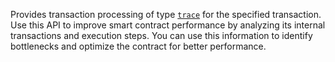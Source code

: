 Provides transaction processing of type [`trace`](./#trace) for the specified transaction. Use this API to improve smart contract performance by analyzing its internal transactions and execution steps. You can use this information to identify bottlenecks and optimize the contract for better performance.

